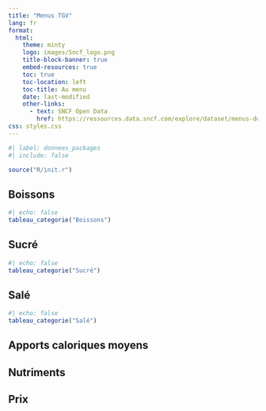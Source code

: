 ```yaml
---
title: "Menus TGV"
lang: fr
format: 
  html:
    theme: minty
    logo: images/Sncf_logo.png
    title-block-banner: true
    embed-resources: true
    toc: true
    toc-location: left
    toc-title: Au menu
    date: last-modified
    other-links:
      - text: SNCF Open Data
        href: https://ressources.data.sncf.com/explore/dataset/menus-des-bars-tgv/information/
css: styles.css
---
```


```r
#| label: donnees_packages
#| include: false

source("R/init.r")
```

## Boissons

```r
#| echo: false
tableau_categorie("Boissons")
```

## Sucré

```r
#| echo: false
tableau_categorie("Sucré")
```

## Salé

```r
#| echo: false
tableau_categorie("Salé")
```

## Apports caloriques moyens


## Nutriments


## Prix